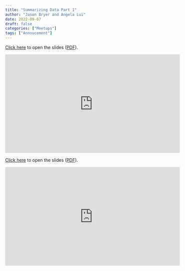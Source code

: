 ```yaml
---
title: "Summarizing Data Part 1"
author: "Jason Bryer and Angela Lui"
date: 2022-09-07
draft: false
categories: ["Meetups"]
tags: ["Annoucement"]
---
```



[Click here](/slides/02-Summarizing_Data1.html#1) to open the slides ([PDF](/slides/02-Summarizing_Data1.pdf)).

<iframe width="560" height="315" src="https://www.youtube.com/embed/Hu0-cNTcnuQ" title="YouTube video player" frameborder="0" allow="accelerometer; autoplay; clipboard-write; encrypted-media; gyroscope; picture-in-picture" allowfullscreen></iframe>

<!--more-->

[Click here](/slides/02-Summarizing_Data1.html#1) to open the slides ([PDF](/slides/02-Summarizing_Data1.pdf)).

<iframe width="560" height="315" src="https://www.youtube.com/embed/Hu0-cNTcnuQ" title="YouTube video player" frameborder="0" allow="accelerometer; autoplay; clipboard-write; encrypted-media; gyroscope; picture-in-picture" allowfullscreen></iframe>



